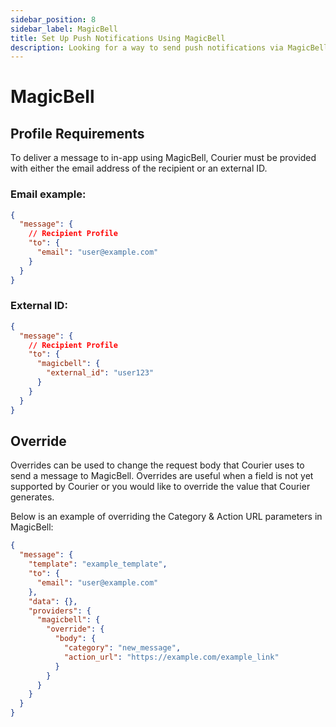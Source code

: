 ```yaml
---
sidebar_position: 8
sidebar_label: MagicBell
title: Set Up Push Notifications Using MagicBell
description: Looking for a way to send push notifications via MagicBell? This step-by-step tutorial will show you how to integrate MagicBell's API the easy way.
---
```


# MagicBell

## Profile Requirements

To deliver a message to in-app using MagicBell, Courier must be provided with either the email address of the recipient or an external ID.

### Email example:

```json title=JSON
{
  "message": {
    // Recipient Profile
    "to": {
      "email": "user@example.com"
    }
  }
}
```

### External ID:

```json title=JSON
{
  "message": {
    // Recipient Profile
    "to": {
      "magicbell": {
        "external_id": "user123"
      }
    }
  }
}
```

## Override

Overrides can be used to change the request body that Courier uses to send a message to MagicBell. Overrides are useful when a field is not yet supported by Courier or you would like to override the value that Courier generates.

Below is an example of overriding the Category & Action URL parameters in MagicBell:

```json title=JSON
{
  "message": {
    "template": "example_template",
    "to": {
      "email": "user@example.com"
    },
    "data": {},
    "providers": {
      "magicbell": {
        "override": {
          "body": {
            "category": "new_message",
            "action_url": "https://example.com/example_link"
          }
        }
      }
    }
  }
}
```
